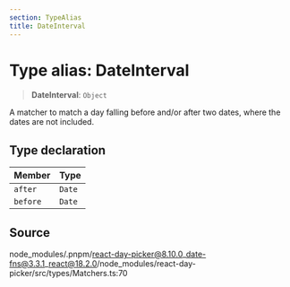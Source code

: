 ```yaml
---
section: TypeAlias
title: DateInterval
---
```


# Type alias: DateInterval

> **DateInterval**: `Object`

A matcher to match a day falling before and/or after two dates, where the dates are not included.

## Type declaration

| Member | Type |
| :------ | :------ |
| `after` | `Date` |
| `before` | `Date` |

## Source

node\_modules/.pnpm/react-day-picker@8.10.0\_date-fns@3.3.1\_react@18.2.0/node\_modules/react-day-picker/src/types/Matchers.ts:70
